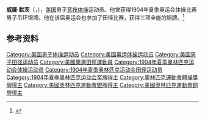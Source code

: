 {{NoteTA|G1=Sports}}
'''威廉·默茨'''（{{lang-en|William Merz}}，{{bd|1878年|4月25日|1946年|3月17日}}），[[美国|美国]]男子[[竞技体操|竞技体操]]运动员。他曾获得1904年夏季奥运会体操比赛男子吊环银牌。他在该届奥运会也参加了田径比赛，获得三项全能的铜牌。<ref>{{Cite web|title=William MERZ|url=https://www.olympic.org/william-merz|accessdate=2021-03-27|work=International Olympic Committee|archive-date=2017-03-27|archive-url=https://web.archive.org/web/20170327042156/https://www.olympic.org/william-merz|dead-url=no}}</ref>

== 参考资料 ==
{{reflist}}

{{Authority control}}
{{DEFAULTSORT:Merz, William}}
[[Category:美国男子体操运动员|Category:美国男子体操运动员]]
[[Category:美国奥运体操运动员|Category:美国奥运体操运动员]]
[[Category:美国男子田径运动员|Category:美国男子田径运动员]]
[[Category:美國奧運田徑運動員|Category:美國奧運田徑運動員]]
[[Category:1904年夏季奥林匹克运动会体操运动员|Category:1904年夏季奥林匹克运动会体操运动员]]
[[Category:1904年夏季奥林匹克运动会田径运动员|Category:1904年夏季奥林匹克运动会田径运动员]]
[[Category:1904年夏季奥林匹克运动会奖牌得主|Category:1904年夏季奥林匹克运动会奖牌得主]]
[[Category:奧林匹克運動會體操獎牌得主|Category:奧林匹克運動會體操獎牌得主]]
[[Category:美國奧林匹克運動會銀牌得主|Category:美國奧林匹克運動會銀牌得主]]
[[Category:美國奧林匹克運動會銅牌得主|Category:美國奧林匹克運動會銅牌得主]]
